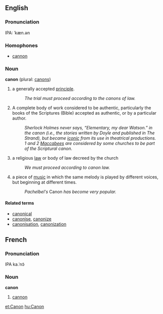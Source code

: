 ==English==
===Pronunciation===
IPA: ˈkæn.ən

===Homophones===
*[[cannon]]

===Noun===
'''canon''' (plural: [[canons]])

# a generally accepted [[principle]].
#:''The trial must proceed according to the canons of law.''
# A complete body of work considered to be authentic, particularly the books of the Scriptures (Bible) accepted as authentic, or by a particular author.
#: ''Sherlock Holmes never says, &ldquo;Elementary, my dear Watson.&rdquo; in the canon (i.e., the stories written by Doyle and published in The Strand), but became [[iconic]] from its use in theatrical productions.''
#: ''1 and 2 [[Maccabees]] are considered by some churches to be part of the Scriptural canon.''
# a religious [[law]] or body of law decreed by the church
#: ''We must proceed according to canon law.''
# a piece of [[music]] in which the same melody is played by different voices, but beginning at different times.
#: ''Pachelbel's '' Canon '' has become very popular.''

====Related terms====
*[[canonical]]
*[[canonise]], [[canonize]]
*[[canonisation]], [[canonization]]

==French==
===Pronunciation===
IPA ka.ˈnɔ̃

===Noun===
'''canon'''
# [[cannon]]

[[et:Canon]]
[[hu:Canon]]